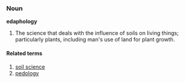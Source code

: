 ===Noun===
'''edaphology'''
# The science that deals with the influence of soils on living things; particularly plants, including man's use of land for plant growth.

====Related terms====
# [[soil science]]
# [[pedology]]